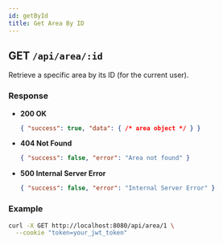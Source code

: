 ```yaml
---
id: getById
title: Get Area By ID
---
```


## GET `/api/area/:id`

Retrieve a specific area by its ID (for the current user).

### Response
- **200 OK**
  ```json
  { "success": true, "data": { /* area object */ } }
  ```
- **404 Not Found**
  ```json
  { "success": false, "error": "Area not found" }
  ```
- **500 Internal Server Error**
  ```json
  { "success": false, "error": "Internal Server Error" }
  ```

### Example
```bash
curl -X GET http://localhost:8080/api/area/1 \
  --cookie "token=your_jwt_token"
```
